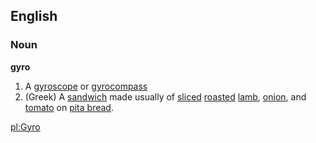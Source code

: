 ==English==

===Noun===

'''gyro'''
#A [[gyroscope]] or [[gyrocompass]]
#(Greek) A [[sandwich]] made usually of [[slice]]d [[roast]]ed [[lamb]], [[onion]], and [[tomato]] on [[pita bread]].

[[pl:Gyro]]